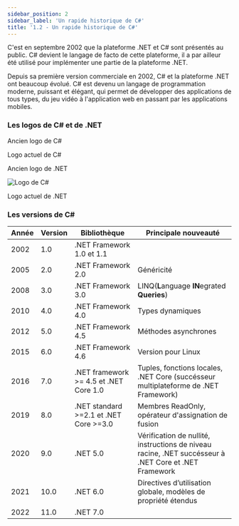 ```yaml
---
sidebar_position: 2
sidebar_label: 'Un rapide historique de C#'
title: '1.2 - Un rapide historique de C#'
---
```



C'est en septembre 2002 que la plateforme .NET et C# sont présentés au public. C# devient le langage de facto de cette plateforme, il a par ailleur été utilisé pour implémenter une partie de la plateforme .NET.

Depuis sa première version commerciale en 2002, C# et la plateforme .NET ont beaucoup évolué. C# est devenu un langage de programmation moderne, puissant et élégant, qui permet de développer des applications de tous types, du jeu vidéo à l'application web en passant par les applications mobiles.

### Les logos de C# et de .NET

<div
	style={{
		display: 'flex',
		flexDirection: 'row',
		justifyContent: 'space-around',
		alignItems: 'center',
		margin: '1rem 0',
	}}
>
	<div
		style={{
			display: 'flex',
			flexDirection: 'column',
			justifyContent: 'center',
			alignItems: 'center',
			margin: '1rem 0',
		}}
	>
		<p>Ancien logo de C#</p>
		<OldCSharp width='100px' height='auto' alt='Logo de C#' />
	</div>
	<div
		style={{
			display: 'flex',
			flexDirection: 'column',
			justifyContent: 'center',
			alignItems: 'center',
			margin: '1rem 0',
		}}
	>
		<p>Logo actuel de C#</p>
		<NewCSharp width='100px' height='auto' alt='Logo de C#' />
	</div>
	<div
		style={{
			display: 'flex',
			flexDirection: 'column',
			justifyContent: 'center',
			alignItems: 'center',
			margin: '1rem 0',
		}}
	>
		<p>Ancien logo de .NET</p>
		<img
			src={OldNET}
			alt='Logo de C#'
			style={{ width: '100px', height: 'auto' }}
		/>
	</div>
	<div
		style={{
			display: 'flex',
			flexDirection: 'column',
			justifyContent: 'center',
			alignItems: 'center',
			margin: '1rem 0',
		}}
	>
		<p>Logo actuel de .NET</p>
		<NewNET width='100px' height='auto' alt='Logo de C#' />
	</div>
</div>

### Les versions de C#

| Année | Version | Bibliothèque                           | Principale nouveauté                                                                                  |
| ----- | ------- | -------------------------------------- | ----------------------------------------------------------------------------------------------------- |
| 2002  | 1.0     | .NET Framework 1.0 et 1.1              |                                                                                                       |
| 2005  | 2.0     | .NET Framework 2.0                     | Généricité                                                                                            |
| 2008  | 3.0     | .NET Framework 3.0                     | LINQ(**L**anguage **IN**egrated **Queries**)                                                          |
| 2010  | 4.0     | .NET Framework 4.0                     | Types dynamiques                                                                                      |
| 2012  | 5.0     | .NET Framework 4.5                     | Méthodes asynchrones                                                                                  |
| 2015  | 6.0     | .NET Framework 4.6                     | Version pour Linux                                                                                    |
| 2016  | 7.0     | .NET framework >= 4.5 et .NET Core 1.0 | Tuples, fonctions locales, .NET Core (succésseur multiplateforme de .NET Framework)                   |
| 2019  | 8.0     | .NET standard >=2.1 et .NET Core >=3.0 | Membres ReadOnly, opérateur d'assignation de fusion                                                   |
| 2020  | 9.0     | .NET 5.0                               | Vérification de nullité, instructions de niveau racine, .NET succésseur à .NET Core et .NET Framework |
| 2021  | 10.0    | .NET 6.0                               | Directives d’utilisation globale, modèles de propriété étendus                                        |
| 2022  | 11.0    | .NET 7.0                               |                                                                                                       |
